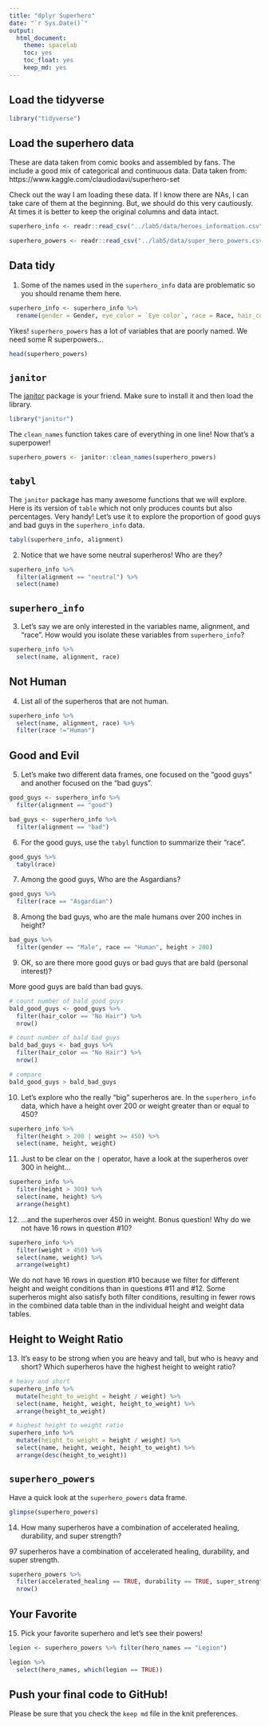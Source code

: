```yaml
---
title: "dplyr Superhero"
date: "`r Sys.Date()`"
output:
  html_document: 
    theme: spacelab
    toc: yes
    toc_float: yes
    keep_md: yes
---
```


## Load the tidyverse
```r
library("tidyverse")
```

## Load the superhero data
These are data taken from comic books and assembled by fans. The include a good mix of categorical and continuous data.  Data taken from: https://www.kaggle.com/claudiodavi/superhero-set  

Check out the way I am loading these data. If I know there are NAs, I can take care of them at the beginning. But, we should do this very cautiously. At times it is better to keep the original columns and data intact.  
```r
superhero_info <- readr::read_csv("../lab5/data/heroes_information.csv", na = c("", "-99", "-"))
```

```r
superhero_powers <- readr::read_csv("../lab5/data/super_hero_powers.csv", na = c("", "-99", "-"))
```

## Data tidy
1. Some of the names used in the `superhero_info` data are problematic so you should rename them here.  
```r
superhero_info <- superhero_info %>% 
  rename(gender = Gender, eye_color = `Eye color`, race = Race, hair_color = `Hair color`, height = Height, publisher = Publisher, skin_color = `Skin color`, alignment = Alignment, weight = Weight)
```

Yikes! `superhero_powers` has a lot of variables that are poorly named. We need some R superpowers...
```r
head(superhero_powers)
```

## `janitor`
The [janitor](https://garthtarr.github.io/meatR/janitor.html) package is your friend. Make sure to install it and then load the library.  
```r
library("janitor")
```

The `clean_names` function takes care of everything in one line! Now that's a superpower!
```r
superhero_powers <- janitor::clean_names(superhero_powers)
```

## `tabyl`
The `janitor` package has many awesome functions that we will explore. Here is its version of `table` which not only produces counts but also percentages. Very handy! Let's use it to explore the proportion of good guys and bad guys in the `superhero_info` data.  

```r
tabyl(superhero_info, alignment)
```

2. Notice that we have some neutral superheros! Who are they?
```r
superhero_info %>% 
  filter(alignment == "neutral") %>% 
  select(name)
```

## `superhero_info`
3. Let's say we are only interested in the variables name, alignment, and "race". How would you isolate these variables from `superhero_info`?
```r
superhero_info %>% 
  select(name, alignment, race)
```

## Not Human
4. List all of the superheros that are not human.
```r
superhero_info %>% 
  select(name, alignment, race) %>% 
  filter(race !="Human")
```

## Good and Evil
5. Let's make two different data frames, one focused on the "good guys" and another focused on the "bad guys".
```r
good_guys <- superhero_info %>% 
  filter(alignment == "good")
```

```r
bad_guys <- superhero_info %>% 
  filter(alignment == "bad")
```

6. For the good guys, use the `tabyl` function to summarize their "race".
```r
good_guys %>% 
  tabyl(race)
```

7. Among the good guys, Who are the Asgardians?
```r
good_guys %>% 
  filter(race == "Asgardian")
```

8. Among the bad guys, who are the male humans over 200 inches in height?
```r
bad_guys %>% 
  filter(gender == "Male", race == "Human", height > 200)
```

9. OK, so are there more good guys or bad guys that are bald (personal interest)?

More good guys are bald than bad guys.
```r
# count number of bald good guys
bald_good_guys <- good_guys %>% 
  filter(hair_color == "No Hair") %>% 
  nrow()

# count number of bald bad guys
bald_bad_guys <- bad_guys %>% 
  filter(hair_color == "No Hair") %>% 
  nrow()

# compare 
bald_good_guys > bald_bad_guys
```

10. Let's explore who the really "big" superheros are. In the `superhero_info` data, which have a height over 200 or weight greater than or equal to 450?
```r
superhero_info %>% 
  filter(height > 200 | weight >= 450) %>% 
  select(name, height, weight)
```

11. Just to be clear on the `|` operator,  have a look at the superheros over 300 in height...
```r
superhero_info %>%
  filter(height > 300) %>% 
  select(name, height) %>%
  arrange(height)
```

12. ...and the superheros over 450 in weight. Bonus question! Why do we not have 16 rows in question #10?
```r
superhero_info %>%
  filter(weight > 450) %>% 
  select(name, weight) %>% 
  arrange(weight)
```
We do not have 16 rows in question #10 because we filter for different height and weight conditions than in questions #11 and #12. Some superheros might also satisfy both filter conditions, resulting in fewer rows in the combined data table than in the individual height and weight data tables.

## Height to Weight Ratio
13. It's easy to be strong when you are heavy and tall, but who is heavy and short? Which superheros have the highest height to weight ratio?
```r
# heavy and short
superhero_info %>% 
  mutate(height_to_weight = height / weight) %>% 
  select(name, height, weight, height_to_weight) %>% 
  arrange(height_to_weight)
```

```r
# highest height to weight ratio
superhero_info %>% 
  mutate(height_to_weight = height / weight) %>% 
  select(name, height, weight, height_to_weight) %>% 
  arrange(desc(height_to_weight))
```


## `superhero_powers`
Have a quick look at the `superhero_powers` data frame.  
```r
glimpse(superhero_powers)
```

14. How many superheros have a combination of accelerated healing, durability, and super strength?

97 superheros have a combination of accelerated healing, durability, and super strength.
```r
superhero_powers %>% 
  filter(accelerated_healing == TRUE, durability == TRUE, super_strength == TRUE) %>% 
  nrow()
```

## Your Favorite
15. Pick your favorite superhero and let's see their powers!
```r
legion <- superhero_powers %>% filter(hero_names == "Legion")

legion %>%
  select(hero_names, which(legion == TRUE))
```

## Push your final code to GitHub!
Please be sure that you check the `keep md` file in the knit preferences.   